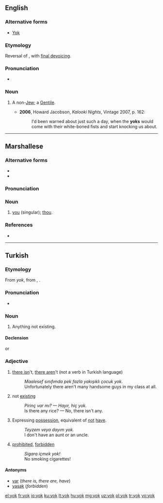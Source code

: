 ==English==

===Alternative forms===
* [[Yok]]

===Etymology===
Reversal of {{term|goy}}, with [[w:final devoicing|final devoicing]].

===Pronunciation===
* {{IPA|/jɒk/}}

===Noun===
{{en-noun}}

# {{context|pejorative|lang=en}} A non-[[Jew]]; a [[Gentile]].
#* '''2006''', Howard Jacobson, ''Kalooki Nights'', Vintage 2007, p. 162:
#*: I'd been warned about just such a day, when the '''yoks''' would come with their white-boned fists and start knocking us about.

----

==Marshallese==

===Alternative forms===
* {{l|mh|eok}}
* {{l|mh|yuk}}

===Pronunciation===
{{mh-ipa-rows|yo|yow|kw}}

===Noun===
{{head|mh|noun}}

# [[you]] (singular); [[thou]].

===References===
* {{meod-ref|MED2E.htm#eok}}

----

==Turkish==

===Etymology===
From {{etyl|otk|tr}} ''yok'', from {{etyl|trk-pro|tr}} {{term/t|trk-pro|*yōk}}, {{term/t|trk-pro|*jōk||is not, there is not}}.

===Pronunciation===
* {{IPA|/jok/|lang=tr}}

===Noun===
{{tr-noun}}

# Anything not existing.

====Declension====
{{tr-noun-c|o|t|pred=+}}
or
{{tr-noun-c|o|t|stem=yoğ|poss=+}}

===Adjective===
{{head|tr|adjective}}

# [[there is]]n't, [[there are]]n't (not a verb in Turkish language)
#: ''Maalesef sınıfımda pek fazla yakışıklı çocuk yok.''
#: Unfortunately there aren't many handsome guys in my class at all.
# not [[existing]]
#: ''Pirinç var mı? — Hayır, hiç yok.'' 
#: Is there any rice? — No, there isn't any.
# Expressing [[possession]], equivalent of [[not]] [[have]].
#: ''Teyzem veya dayım yok.''
#: I don't have an aunt or an uncle.
# [[prohibited]], [[forbidden]]
#: ''Sigara içmek yok!''
#: No smoking cigarettes!

====Antonyms====
* [[var#Turkish|var]] (''there is, there are, have'')
* [[yasak]] (''forbidden'')

[[el:yok]]
[[fr:yok]]
[[io:yok]]
[[ku:yok]]
[[lt:yok]]
[[hu:yok]]
[[mg:yok]]
[[uz:yok]]
[[pl:yok]]
[[tr:yok]]
[[vo:yok]]